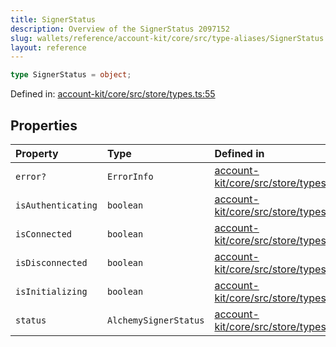 ```yaml
---
title: SignerStatus
description: Overview of the SignerStatus 2097152
slug: wallets/reference/account-kit/core/src/type-aliases/SignerStatus
layout: reference
---
```


```ts
type SignerStatus = object;
```

Defined in: [account-kit/core/src/store/types.ts:55](https://github.com/alchemyplatform/aa-sdk/blob/923a52171f7246172caf350853843e6680197da9/account-kit/core/src/store/types.ts#L55)

## Properties

| Property                                       | Type                  | Defined in                                                                                                                                                                |
| :--------------------------------------------- | :-------------------- | :------------------------------------------------------------------------------------------------------------------------------------------------------------------------ |
| <a id="error" /> `error?`                      | `ErrorInfo`           | [account-kit/core/src/store/types.ts:57](https://github.com/alchemyplatform/aa-sdk/blob/923a52171f7246172caf350853843e6680197da9/account-kit/core/src/store/types.ts#L57) |
| <a id="isauthenticating" /> `isAuthenticating` | `boolean`             | [account-kit/core/src/store/types.ts:59](https://github.com/alchemyplatform/aa-sdk/blob/923a52171f7246172caf350853843e6680197da9/account-kit/core/src/store/types.ts#L59) |
| <a id="isconnected" /> `isConnected`           | `boolean`             | [account-kit/core/src/store/types.ts:60](https://github.com/alchemyplatform/aa-sdk/blob/923a52171f7246172caf350853843e6680197da9/account-kit/core/src/store/types.ts#L60) |
| <a id="isdisconnected" /> `isDisconnected`     | `boolean`             | [account-kit/core/src/store/types.ts:61](https://github.com/alchemyplatform/aa-sdk/blob/923a52171f7246172caf350853843e6680197da9/account-kit/core/src/store/types.ts#L61) |
| <a id="isinitializing" /> `isInitializing`     | `boolean`             | [account-kit/core/src/store/types.ts:58](https://github.com/alchemyplatform/aa-sdk/blob/923a52171f7246172caf350853843e6680197da9/account-kit/core/src/store/types.ts#L58) |
| <a id="status" /> `status`                     | `AlchemySignerStatus` | [account-kit/core/src/store/types.ts:56](https://github.com/alchemyplatform/aa-sdk/blob/923a52171f7246172caf350853843e6680197da9/account-kit/core/src/store/types.ts#L56) |
